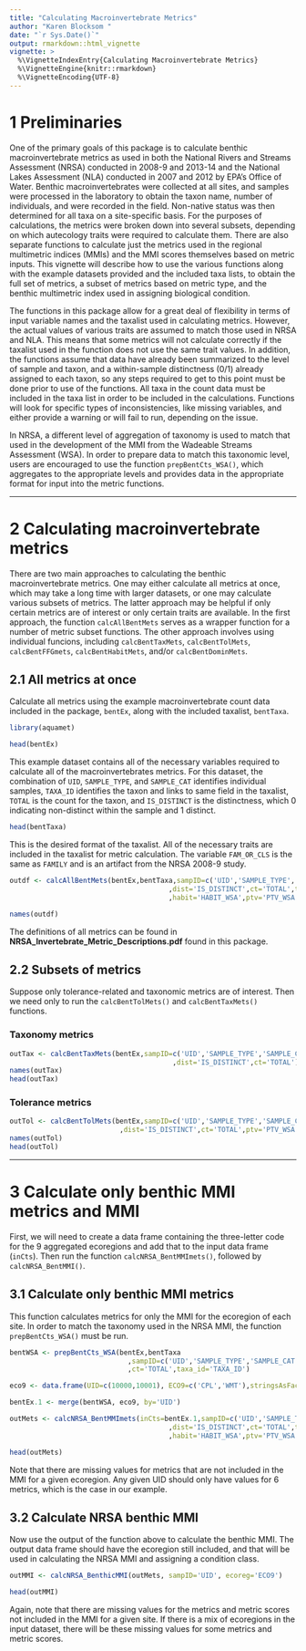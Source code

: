 ```yaml
---
title: "Calculating Macroinvertebrate Metrics"
author: "Karen Blocksom "
date: "`r Sys.Date()`"
output: rmarkdown::html_vignette
vignette: >
  %\VignetteIndexEntry{Calculating Macroinvertebrate Metrics}
  %\VignetteEngine{knitr::rmarkdown}
  %\VignetteEncoding{UTF-8}
---
```


# 1 Preliminaries

One of the primary goals of this package is to calculate benthic macroinvertebrate metrics as used in both the National Rivers and Streams Assessment (NRSA) conducted in 2008-9 and 2013-14 and the National Lakes Assessment (NLA) conducted in 2007 and 2012 by EPA's Office of Water. Benthic macroinvertebrates were collected at all sites, and samples were processed in the laboratory to obtain the taxon name, number of individuals, and  were recorded in the field. Non-native status was then determined for all taxa on a site-specific basis. For the purposes of calculations, the metrics were broken down into several subsets, depending on which autecology traits were required to calculate them. There are also separate functions to calculate just the metrics used in the regional multimetric indices (MMIs) and the MMI scores themselves based on metric inputs. This vignette will describe how to use the various functions along with the example datasets provided and the included taxa lists, to obtain the full set of metrics, a subset of metrics based on metric type, and the benthic multimetric index used in assigning biological condition.

The functions in this package allow for a great deal of flexibility in terms of input variable names and the taxalist used in calculating metrics. However, the actual values of various traits are assumed to match those used in NRSA and NLA. This means that some metrics will not calculate correctly if the taxalist used in the function does not use the same trait values. In addition, the functions assume that data have already been summarized to the level of sample and taxon, and a within-sample distinctness (0/1) already assigned to each taxon, so any steps required to get to this point must be done prior to use of the functions. All taxa in the count data must be included in the taxa list in order to be included in the calculations. Functions will look for specific types of inconsistencies, like missing variables, and either provide a warning or will fail to run, depending on the issue.  

In NRSA, a different level of aggregation of taxonomy is used to match that used in the development of the MMI from the Wadeable Streams Assessment (WSA). In order to prepare data to match this taxonomic level, users are encouraged to use the function `prepBentCts_WSA()`, which aggregates to the appropriate levels and provides data in the appropriate format for input into the metric functions.  

********
# 2 Calculating macroinvertebrate metrics

There are two main approaches to calculating the benthic macroinvertebrate metrics. One may either calculate all metrics at once, which may take a long time with larger datasets, or one may calculate various subsets of metrics. The latter approach may be helpful if only certain metrics are of interest or only certain traits are available. In the first approach, the function `calcAllBentMets` serves as a wrapper function for a number of metric subset functions. The other approach involves using individual funcions, including `calcBentTaxMets`, `calcBentTolMets`, `calcBentFFGmets`, `calcBentHabitMets`, and/or `calcBentDominMets`.

## 2.1 All metrics at once

Calculate all metrics using the example macroinvertebrate count data included in the package, `bentEx`, along with the included taxalist, `bentTaxa`.

```r
library(aquamet)

head(bentEx)
```
This example dataset contains all of the necessary variables required to calculate all of the macroinvertebrates metrics. For this dataset, the combination of `UID`, `SAMPLE_TYPE`, and `SAMPLE_CAT` identifies individual samples, `TAXA_ID` identifies the taxon and links to same field in the taxalist, `TOTAL` is the count for the taxon, and `IS_DISTINCT` is the distinctness, which 0 indicating non-distinct within the sample and 1 distinct.

```r
head(bentTaxa)
```
This is the desired format of the taxalist. All of the necessary traits are included in the taxalist for metric calculation. The variable `FAM_OR_CLS` is the same as `FAMILY` and is an artifact from the NRSA 2008-9 study.
```r
outdf <- calcAllBentMets(bentEx,bentTaxa,sampID=c('UID','SAMPLE_TYPE','SAMPLE_CAT')
                                       ,dist='IS_DISTINCT',ct='TOTAL',taxa_id='TAXA_ID',ffg='FFG_WSA'
                                       ,habit='HABIT_WSA',ptv='PTV_WSA')

names(outdf)
```
The definitions of all metrics can be found in **NRSA_Invertebrate_Metric_Descriptions.pdf** found in this package.

## 2.2 Subsets of metrics

Suppose only tolerance-related and taxonomic metrics are of interest. Then we need only to run the `calcBentTolMets()` and `calcBentTaxMets()` functions. 

### Taxonomy metrics

```r
outTax <- calcBentTaxMets(bentEx,sampID=c('UID','SAMPLE_TYPE','SAMPLE_CAT')
                                        ,dist='IS_DISTINCT',ct='TOTAL')
names(outTax)
head(outTax)
```

### Tolerance metrics

```r
outTol <- calcBentTolMets(bentEx,sampID=c('UID','SAMPLE_TYPE','SAMPLE_CAT')
                           ,dist='IS_DISTINCT',ct='TOTAL',ptv='PTV_WSA')
names(outTol)
head(outTol)

```
**************************
# 3 Calculate only benthic MMI metrics and MMI

First, we will need to create a data frame containing the three-letter code for the 9 aggregated ecoregions and add that to the input data frame (`inCts`). Then run the function `calcNRSA_BentMMImets()`, followed by `calcNRSA_BentMMI()`.


## 3.1 Calculate only benthic MMI metrics

This function calculates metrics for only the MMI for the ecoregion of each site. In order to match the taxonomy used in the NRSA MMI, the function `prepBentCts_WSA()` must be run.

```r
bentWSA <- prepBentCts_WSA(bentEx,bentTaxa
                             ,sampID=c('UID','SAMPLE_TYPE','SAMPLE_CAT')
                             ,ct='TOTAL',taxa_id='TAXA_ID')

eco9 <- data.frame(UID=c(10000,10001), ECO9=c('CPL','WMT'),stringsAsFactors=F)

bentEx.1 <- merge(bentWSA, eco9, by='UID')

outMets <- calcNRSA_BentMMImets(inCts=bentEx.1,sampID=c('UID','SAMPLE_TYPE','SAMPLE_CAT')
                                       ,dist='IS_DISTINCT',ct='TOTAL',taxa_id='TAXA_ID',ffg='FFG_WSA'
                                       ,habit='HABIT_WSA',ptv='PTV_WSA',ecoreg='ECO9')

head(outMets)

```
Note that there are missing values for metrics that are not included in the MMI for a given ecoregion. Any given UID should only have values for 6 metrics, which is the case in our example. 

## 3.2 Calculate NRSA benthic MMI

Now use the output of the function above to calculate the benthic MMI. The output data frame should have the ecoregion still included, and that will be used in calculating the NRSA MMI and assigning a condition class.

```r

outMMI <- calcNRSA_BenthicMMI(outMets, sampID='UID', ecoreg='ECO9')

head(outMMI)

```
Again, note that there are missing values for the metrics and metric scores not included in the MMI for a given site. If there is a mix of ecoregions in the input dataset, there will be these missing values for some metrics and metric scores.
